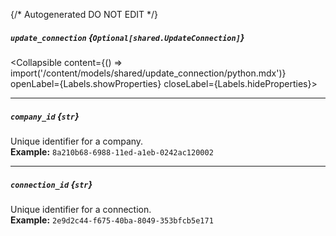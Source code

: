 {/* Autogenerated DO NOT EDIT  */}

##### `update_connection` *{`Optional[shared.UpdateConnection]`}*
<Collapsible content={() => import('/content/models/shared/update_connection/python.mdx')} openLabel={Labels.showProperties} closeLabel={Labels.hideProperties}>
</Collapsible>

---
##### `company_id` *{`str`}*
Unique identifier for a company.
<br/>
**Example:** `8a210b68-6988-11ed-a1eb-0242ac120002`

---
##### `connection_id` *{`str`}*
Unique identifier for a connection.
<br/>
**Example:** `2e9d2c44-f675-40ba-8049-353bfcb5e171`


